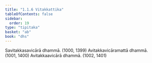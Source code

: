 ```yaml
---
title: "1.1.6 Vitakkattika"
tableOfContents: false
sidebar:
  order: 19
type: "tipitaka"
basket: "ab"
book: "dhs"
---
```



<DynamicBreadcrumb />

<Division number="6" book="dhs">

<Paragraph number="17" book="dhs">
Savitakkasavicārā dhammā. (<Emphasis>1000, 1399</Emphasis>)
</Paragraph>

<Paragraph number="18" book="dhs">
Avitakkavicāramattā dhammā. (<Emphasis>1001, 1400</Emphasis>)
</Paragraph>

<Paragraph number="19" book="dhs">
Avitakkaavicārā dhammā. (<Emphasis>1002, 1401</Emphasis>)
</Paragraph>
</Division>